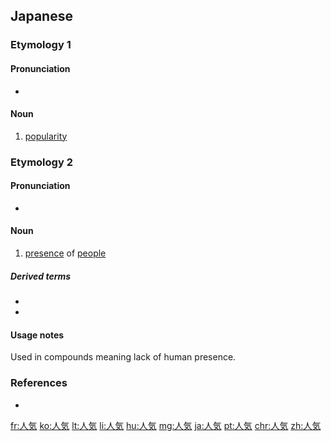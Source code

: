 ==Japanese==

===Etymology 1===
{{ja-kanjitab|にん|き|yomi=on}}

====Pronunciation====
* {{ja-pron|にんき|y=o|acc=0|acc_ref=NHK}}

====Noun====
{{ja-noun|にんき|kyu=人氣}}

# [[popularity]]

===Etymology 2===
{{ja-kanjitab|ひと|け|yomi=ko}}

====Pronunciation====
* {{ja-pron|ひとけ|y=y|acc=0|dev=1|acc_ref=NHK}}

====Noun====
{{ja-noun|ひとけ|kyu=人氣}}

# [[presence]] of [[people]]

=====Derived terms=====
* {{l|ja|人気のない}}
* {{l|ja|人気がない}}

====Usage notes====
Used in compounds meaning lack of human presence.

===References===
<references/>
* {{R:Shogakukan}}

[[fr:人気]]
[[ko:人気]]
[[lt:人気]]
[[li:人気]]
[[hu:人気]]
[[mg:人気]]
[[ja:人気]]
[[pt:人気]]
[[chr:人気]]
[[zh:人気]]